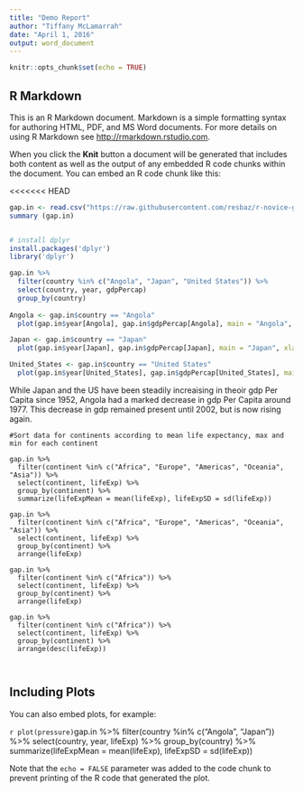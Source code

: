 ```yaml
---
title: "Demo Report"
author: "Tiffany McLamarrah"
date: "April 1, 2016"
output: word_document
---
```


```r
knitr::opts_chunk$set(echo = TRUE)
```

## R Markdown

This is an R Markdown document. Markdown is a simple formatting syntax for authoring HTML, PDF, and MS Word documents. For more details on using R Markdown see <http://rmarkdown.rstudio.com>.

When you click the **Knit** button a document will be generated that includes both content as well as the output of any embedded R code chunks within the document. You can embed an R code chunk like this:

<<<<<<< HEAD
```r
gap.in <- read.csv("https://raw.githubusercontent.com/resbaz/r-novice-gapminder-files/master/data/gapminder-FiveYearData.csv")
summary (gap.in)


# install dplyr
install.packages('dplyr')
library('dplyr')

gap.in %>%
  filter(country %in% c("Angola", "Japan", "United States")) %>%
  select(country, year, gdpPercap)
  group_by(country)
  
Angola <- gap.in$country == "Angola" 
  plot(gap.in$year[Angola], gap.in$gdpPercap[Angola], main = "Angola", xlab = "year", ylab = "gdpPercap")

Japan <- gap.in$country == "Japan"
  plot(gap.in$year[Japan], gap.in$gdpPercap[Japan], main = "Japan", xlab = "year", ylab = "gdpPercap")

United_States <- gap.in$country == "United States"
  plot(gap.in$year[United_States], gap.in$gdpPercap[United_States], main = "United States", xlab = "year", ylab = "gdpPercap")
```
  
While Japan and the US have been steadily increaising in theoir gdp Per Capita since 1952, Angola had a marked decrease in gdp Per Capita around 1977. This decrease in gdp remained present until 2002, but is now rising again.

```
#Sort data for continents according to mean life expectancy, max and min for each continent

gap.in %>%
  filter(continent %in% c("Africa", "Europe", "Americas", "Oceania", "Asia")) %>% 
  select(continent, lifeExp) %>%
  group_by(continent) %>%
  summarize(lifeExpMean = mean(lifeExp), lifeExpSD = sd(lifeExp))

gap.in %>%
  filter(continent %in% c("Africa", "Europe", "Americas", "Oceania", "Asia")) %>%
  select(continent, lifeExp) %>%
  group_by(continent) %>%
  arrange(lifeExp)

gap.in %>%
  filter(continent %in% c("Africa")) %>%
  select(continent, lifeExp) %>%
  group_by(continent) %>%
  arrange(lifeExp)  

gap.in %>%
  filter(continent %in% c("Africa")) %>%
  select(continent, lifeExp) %>%
  group_by(continent) %>%
  arrange(desc(lifeExp))
  
  
```

## Including Plots

You can also embed plots, for example:

```r
plot(pressure)
```gap.in %>%
  filter(country %in% c("Angola", "Japan")) %>%
  select(country, year, lifeExp) %>%
  group_by(country) %>%
  summarize(lifeExpMean = mean(lifeExp), lifeExpSD = sd(lifeExp))

Note that the `echo = FALSE` parameter was added to the code chunk to prevent printing of the R code that generated the plot.
